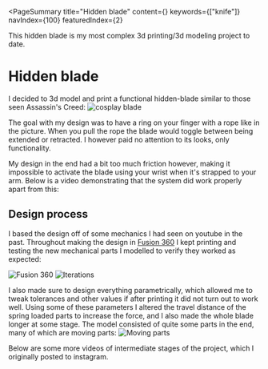 <PageSummary 
    title="Hidden blade"
    content={<YTPlayer video="ujOKD1ZFUN0" aspectRatio={1} />}
    keywords={["knife"]}
    navIndex={100}
    featuredIndex={2}
>

This hidden blade is my most complex 3d printing/3d modeling project to date.

</PageSummary>

# Hidden blade

I decided to 3d model and print a functional hidden-blade similar to those seen Assassin's Creed:
![cosplay blade](~/creed-blade.jpg)

The goal with my design was to have a ring on your finger with a rope like in the picture. When you pull the rope the blade would toggle between being extended or retracted. I however paid no attention to its looks, only functionality.

My design in the end had a bit too much friction however, making it impossible to activate the blade using your wrist when it's strapped to your arm. Below is a video demonstrating that the system did work properly apart from this:

<YTPlayer video="ujOKD1ZFUN0" aspectRatio={1} />

## Design process

I based the design off of some mechanics I had seen on youtube in the past. Throughout making the design in [Fusion 360](https://www.autodesk.eu/products/fusion-360/overview) I kept printing and testing the new mechanical parts I modelled to verify they worked as expected:

![Fusion 360](~/Fusion%20360.png)
![Iterations](~/iterations.jpg)

I also made sure to design everything parametrically, which allowed me to tweak tolerances and other values if after printing it did not turn out to work well. Using some of these parameters I altered the travel distance of the spring loaded parts to increase the force, and I also made the whole blade longer at some stage. The model consisted of quite some parts in the end, many of which are moving parts:
![Moving parts](~/moving.png)

Below are some more videos of intermediate stages of the project, which I originally posted to instagram.

<YTPlayer
    video="F9CQYqj4H8s"
    aspectRatio={1}
    playlist="PLZLcR3tglTH_-BFpk8cMS5SfBNZJMNrut"
/>
